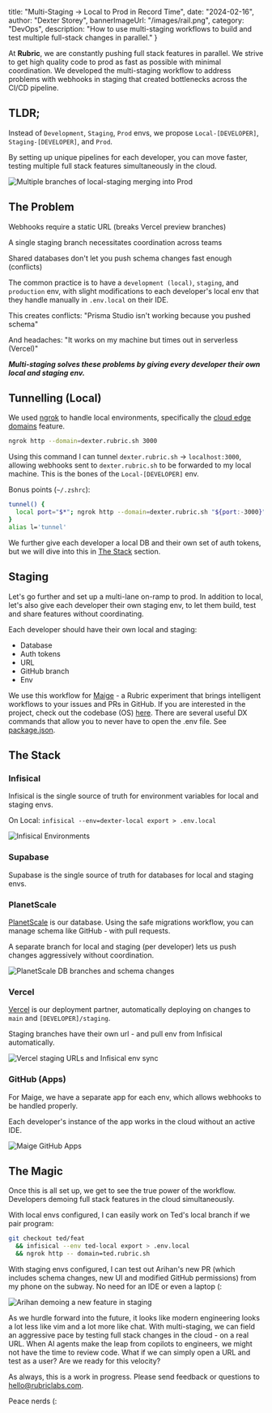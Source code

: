
  title: "Multi-Staging → Local to Prod in Record Time",
  date: "2024-02-16",
  author: "Dexter Storey",
  bannerImageUrl: "/images/rail.png",
  category: "DevOps",
  description: "How to use multi-staging workflows to build and test multiple full-stack changes in parallel."
}

At **Rubric**, we are constantly pushing full stack features in parallel. We strive to get high quality code to prod as fast as possible with minimal coordination. We developed the multi-staging workflow to address problems with webhooks in staging that created bottlenecks across the CI/CD pipeline.

## TLDR;

Instead of `Development`, `Staging`, `Prod` envs, we propose `Local-[DEVELOPER]`, `Staging-[DEVELOPER]`, and `Prod`.

By setting up unique pipelines for each developer, you can move faster, testing multiple full stack features simultaneously in the cloud.

![Multiple branches of local-staging merging into Prod](/images/multi-staging.webp "Multiple branches of local-staging merging into Prod")

## The Problem

Webhooks require a static URL (breaks Vercel preview branches)

A single staging branch necessitates coordination across teams

Shared databases don't let you push schema changes fast enough (conflicts)

The common practice is to have a `development (local)`, `staging`, and `production` env, with slight modifications to each developer's local env that they handle manually in `.env.local` on their IDE.

This creates conflicts: "Prisma Studio isn't working because you pushed schema"

And headaches: "It works on my machine but times out in serverless (Vercel)"

**_Multi-staging solves these problems by giving every developer their own local and staging env._**

## Tunnelling (Local)

We used [ngrok](https://ngrok.com/) to handle local environments, specifically the [cloud edge domains](https://ngrok.com/docs/guides/how-to-set-up-a-custom-domain/) feature.

```sh
ngrok http --domain=dexter.rubric.sh 3000
```

Using this command I can tunnel `dexter.rubric.sh` → `localhost:3000`, allowing webhooks sent to `dexter.rubric.sh` to be forwarded to my local machine. This is the bones of the `Local-[DEVELOPER]` env.

Bonus points (`~/.zshrc`):

```sh
tunnel() {
  local port="$*"; ngrok http --domain=dexter.rubric.sh "${port:-3000}"
}
alias l='tunnel'
```

We further give each developer a local DB and their own set of auth tokens, but we will dive into this in [The Stack](#the-stack) section.

## Staging

Let's go further and set up a multi-lane on-ramp to prod. In addition to local, let's also give each developer their own staging env, to let them build, test and share features without coordinating.

Each developer should have their own local and staging:

- Database
- Auth tokens
- URL
- GitHub branch
- Env

We use this workflow for [Maige](https://maige.app/) - a Rubric experiment that brings intelligent workflows to your issues and PRs in GitHub. If you are interested in the project, check out the codebase (OS) [here](https://github.com/RubricLab/maige). There are several useful DX commands that allow you to never have to open the .env file. See [package.json](https://github.com/RubricLab/maige/blob/f017cb57ae588b3fb57fb32906a9360556fe8c80/package.json#L83C3-L83C61).

## The Stack

### Infisical

Infisical is the single source of truth for environment variables for local and staging envs.

On Local: `infisical --env=dexter-local export > .env.local`

![Infisical Environments](/images/infisical.webp "Infisical Environments")

### Supabase

Supabase is the single source of truth for databases for local and staging envs.

### PlanetScale

[PlanetScale](https://planetscale.com/) is our database. Using the safe migrations workflow, you can manage schema like GitHub - with pull requests.

A separate branch for local and staging (per developer) lets us push changes aggressively without coordination.

![PlanetScale DB branches and schema changes](/images/planetscale.webp "PlanetScale DB branches and schema changes")

### Vercel

[Vercel](https://vercel.com) is our deployment partner, automatically deploying on changes to `main` and `[DEVELOPER]/staging`.

Staging branches have their own url - and pull env from Infisical automatically.

![Vercel staging URLs and Infisical env sync](/images/vercel.webp "Vercel staging URLs and Infisical env sync")

### GitHub (Apps)

For Maige, we have a separate app for each env, which allows webhooks to be handled properly.

Each developer's instance of the app works in the cloud without an active IDE.

![Maige GitHub Apps](/images/github.webp "Maige GitHub Apps")

## The Magic

Once this is all set up, we get to see the true power of the workflow. Developers demoing full stack features in the cloud simultaneously.

With local envs configured, I can easily work on Ted's local branch if we pair program:

```sh
git checkout ted/feat
  && infisical --env ted-local export > .env.local
  && ngrok http -- domain=ted.rubric.sh
```

With staging envs configured, I can test out Arihan's new PR (which includes schema changes, new UI and modified GitHub permissions) from my phone on the subway. No need for an IDE or even a laptop (:

![Arihan demoing a new feature in staging](/images/arihan-demo.webp "Arihan demoing a new feature in staging")

As we hurdle forward into the future, it looks like modern engineering looks a lot less like vim and a lot more like chat. With multi-staging, we can field an aggressive pace by testing full stack changes in the cloud - on a real URL. When AI agents make the leap from copilots to engineers, we might not have the time to review code. What if we can simply open a URL and test as a user? Are we ready for this velocity?

As always, this is a work in progress. Please send feedback or questions to <Copiable content="hello@rubriclabs.com" variant="link" size="lg">hello@rubriclabs.com</Copiable>.

Peace nerds (: